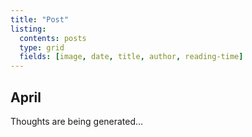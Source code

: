 ---
title: "Post"
listing:
  contents: posts
  type: grid
  fields: [image, date, title, author, reading-time]
---


## April

:::{#Post}

Thoughts are being generated...


:::
